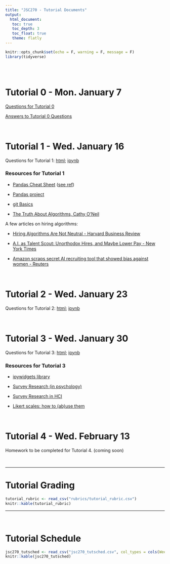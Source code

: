 ```yaml
---
title: "JSC270 - Tutorial Documents"
output: 
  html_document:
   toc: true
   toc_depth: 3
   toc_float: true
   theme: flatly
---
```


```r
knitr::opts_chunk$set(echo = F, warning = F, message = F)
library(tidyverse)
```

<br>
<br>

# Tutorial 0 - Mon. January 7

[Questions for Tutorial 0](tutorials/Tutorial0HelloJSC270.html)

[Answers to Tutorial 0 Questions](tutorials/Tutorial0HelloJSC270-answers-posted.html)

<br>

# Tutorial 1 - Wed. January 16

Questions for Tutorial 1: [html](tutorials/jsc270_tut1_questions.html); [ipynb](https://github.com/JSC270/JSC270.github.io/blob/master/tutorials/jsc270_tut1_questions.ipynb)

### Resources for Tutorial 1

- [Pandas Cheat Sheet](Pandas_Cheat_Sheet.pdf) ([see ref](https://github.com/pandas-dev/pandas))

- [Pandas project](https://pandas.pydata.org)

- [git Basics](tutorials/jsc270-git-basics.pdf)

- [The Truth About Algorithms, Cathy O'Neil](https://youtu.be/heQzqX35c9A)

A few articles on hiring algorithms: 

- [Hiring Algorithms Are Not Neutral - Harvard Business Review](https://hbr.org/2016/12/hiring-algorithms-are-not-neutral)

- [A.I. as Talent Scout: Unorthodox Hires, and Maybe Lower Pay - New York Times](https://www.nytimes.com/2018/12/06/business/economy/artificial-intelligence-hiring.html)

- [Amazon scraps secret AI recruiting tool that showed bias against women - Reuters](https://www.reuters.com/article/us-amazon-com-jobs-automation-insight/amazon-scraps-secret-ai-recruiting-tool-that-showed-bias-against-women-idUSKCN1MK08G)

<br>

# Tutorial 2 - Wed. January 23

Questions for Tutorial 2: [html](tutorials/jsc270_tut2_student.html); [ipynb](https://github.com/JSC270/JSC270.github.io/blob/master/tutorials/jsc270_tut2_student.ipynb)

<br>

# Tutorial 3 - Wed. January 30 

Questions for Tutorial 3: [html](tutorials/jsc270_tut3_student.html); [ipynb](tutorials/jsc270_tut3_student.ipynb)

### Resources for Tutorial 3

- [ipywidgets library](https://ipywidgets.readthedocs.io)

- [Survey Research (in psychology)](https://web.stanford.edu/dept/communication/faculty/krosnick/Survey_Research.pdf)

- [Survey Research in HCI](https://link-springer-com.myaccess.library.utoronto.ca/chapter/10.1007/978-1-4939-0378-8_10)

- [Likert scales: how to (ab)use them](https://pdfs.semanticscholar.org/3ebe/1b5c7e927be0221788348973b17c9de3bf05.pdf)


<br>

# Tutorial 4 - Wed. February 13

Homework to be completed for Tutorial 4. (coming soon)

<br>

 ******


# Tutorial Grading

```r
tutorial_rubric <- read_csv("rubrics/tutorial_rubric.csv")
knitr::kable(tutorial_rubric)
```


 ******

<br>

# Tutorial Schedule

```r
jsc270_tutsched <- read_csv("jsc270_tutsched.csv", col_types = cols(Week = col_character()), na = "null")
knitr::kable(jsc270_tutsched)
```

